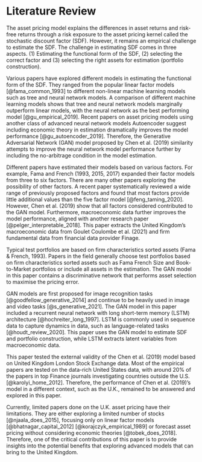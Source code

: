 # Literature Review

<!-- Explain the current literature on the issue
Highlighting the gap in the literature
Explain clearly how your research contribute to
the topic -->

The asset pricing model explains the differences in asset
returns and risk-free returns through a risk exposure to the
asset pricing kernel called the stochastic discount factor
(SDF). However, it remains an empirical challenge to
estimate the SDF. The challenge in estimating SDF comes in
three aspects. (1) Estimating the functional form of the
SDF, (2) selecting the correct factor and (3) selecting the
right assets for estimation (portfolio construction).

Various papers have explored different models in estimating
the functional form of the SDF. They ranged from the popular
linear factor models [@fama_common_1993] to different
non-linear machine learning models such as tree and neural
network models. A comparison of different machine learning
models shows that tree and neural network models marginally
outperform linear models, with the neural network as the
best performing model [@gu_empirical_2019]. Recent papers on
asset pricing models using another class of advanced neural
network models Autoencoder suggest including economic theory
in estimation dramatically improves the model performance
[@gu_autoencoder_2019]. Therefore, the Generative Adversarial
Network (GAN) model proposed by Chen et al. (2019)
similarity attempts to improve the neural network model
performance further by including the no-arbitrage condition
in the model estimation.

Different papers have estimated their models based on
various factors. For example, Fama and French (1993, 2015,
2017) expanded their factor models from three to six
factors. There are many other papers exploring the
possibility of other factors. A recent paper systematically
reviewed a wide range of previously proposed factors and
found that most factors provide little additional values
than the five factor model [@feng_taming_2020]. However, Chen
et al. (2019) show that all factors considered contributed
to the GAN model. Furthermore, macroeconomic data further
improves the model performance, aligned with another
research paper [@pelger_interpretable_2018]. This paper extracts
the United Kingdom’s macroeconomic data from Goulet Coulombe
et al. (2021) and firm fundamental data from financial data
provider Finage.

Typical test portfolios are based on firm characteristics
sorted assets (Fama & French, 1993). Papers in the field
generally choose test portfolios based on firm
characteristics sorted assets such as Fama French Size and
Book-to-Market portfolios or include all assets in the
estimation. The GAN model in this paper contains a
discriminative network that performs asset selection to
maximise the pricing error.

GAN models are first proposed for image recognition tasks
[@goodfellow_generative_2014] and continue to be heavily
used in image and video tasks [@s_generative_2021]. The GAN
model in this paper included a recurrent neural network with
long short-term memory (LSTM) architecture
[@hochreiter_long_1997]. LSTM is commonly used in sequence
data to capture dynamics in data, such as language-related
tasks [@houdt_review_2020]. This paper uses the GAN model to
estimate SDF and portfolio construction, while LSTM extracts
latent variables from macroeconomic data.

This paper tested the external validity of the Chen et al.
(2019) model based on United Kingdom London Stock Exchange
data. Most of the empirical papers are tested on the
data-rich United States data, with around 20% of the papers
in top Finance journals investigating countries outside the
U.S. [@karolyi_home_2012]. Therefore, the performance of Chen et
al. (2019)’s model in a different context, such as the U.K.,
remained to be answered and explored in this paper.

Currently, limited papers done on the U.K. asset pricing
have their limitations. They are either exploring a limited
number of stocks [@njaala_does_2015], focusing only on
linear factor models [@bhatnagar_capital_2012]
[@korajczyk_empirical_1989] or forecast asset pricing
without considering economic theories [@tobek_does_2018].
Therefore, one of the critical contributions of this paper
is to provide insights into the potential benefits that
exploring advanced models that can bring to the United
Kingdom.
